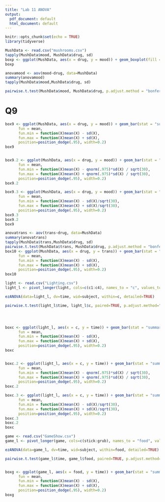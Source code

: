 ---
title: "Lab 11 ANOVA"
output:
  pdf_document: default
  html_document: default
---

```{r setup, include=FALSE}
knitr::opts_chunk$set(echo = TRUE)
library(tidyverse)
```

```{r}
MushData <- read.csv("mushrooms.csv")
tapply(MushData$mood, MushData$drug, sd)
boxp <- ggplot(MushData, aes(x = drug, y = mood)) + geom_boxplot(fill = "black")
boxp
```

```{r}
anovamood <- aov(mood~drug, data=MushData)
summary(anovamood)
tapply(MushData$mood,MushData$drug, sd)
```

```{r}
pairwise.t.test(MushData$mood, MushData$drug, p.adjust.method = "bonferroni")
```

# Q9
```{r}
box9 <- ggplot(MushData, aes(x = drug, y = mood)) + geom_bar(stat = "summary", fill = "blue") + geom_errorbar(stat="summary",  
      fun = mean,  
      fun.min = function(X)mean(X) - sd(X),
      fun.max = function(X)mean(X) + sd(X),
      position=position_dodge(.95), width=0.2)
box9


box9.2 <- ggplot(MushData, aes(x = drug, y = mood)) + geom_bar(stat = "summary", fill = "yellow") + geom_errorbar(stat="summary",  
      fun = mean,  
      fun.min = function(X)mean(X) - qnorm(.975)*sd(X) / sqrt(30),
      fun.max = function(X)mean(X) + qnorm(.975)*sd(X) / sqrt(30),
      position=position_dodge(.95), width=0.2)
box9.2

box9.3 <- ggplot(MushData, aes(x = drug, y = mood)) + geom_bar(stat = "summary", fill = "orange") + geom_errorbar(stat="summary",  
      fun = mean,  
      fun.min = function(X)mean(X) - sd(X)/sqrt(30),
      fun.max = function(X)mean(X) + sd(X)/sqrt(30),
      position=position_dodge(.95), width=0.2)
box9.3
box9.2
box9
```

```{r}
anovatrans <- aov(trans~drug, data=MushData)
summary(anovatrans)
tapply(MushData$trans,MushData$drug, sd)
pairwise.t.test(MushData$trans, MushData$drug, p.adjust.method = "bonferroni")
box10 <- ggplot(MushData, aes(x = drug, y = trans)) + geom_bar(stat = "summary", fill = "blue") + geom_errorbar(stat="summary",  
      fun = mean,  
      fun.min = function(X)mean(X) - sd(X),
      fun.max = function(X)mean(X) + sd(X),
      position=position_dodge(.95), width=0.2)
box10
```

```{r}
light <- read.csv("Lighting.csv")
light_l <- pivot_longer(light, cols=c(c1:c4), names_to = "c", values_to = "time")

ezANOVA(data=light_l, dv=time, wid=subject, within=c, detailed=TRUE)

pairwise.t.test(light_l$time, light_l$c, paired=TRUE, p.adjust.method="bonferroni")




boxc <- ggplot(light_l, aes(x = c, y = time)) + geom_bar(stat = "summary", fill = "blue") + geom_errorbar(stat="summary",  
      fun = mean,  
      fun.min = function(X)mean(X) - sd(X),
      fun.max = function(X)mean(X) + sd(X),
      position=position_dodge(.95), width=0.2)
boxc


boxc.2 <- ggplot(light_l, aes(x = c, y = time)) + geom_bar(stat = "summary", fill = "yellow") + geom_errorbar(stat="summary",  
      fun = mean,  
      fun.min = function(X)mean(X) - qnorm(.975)*sd(X) / sqrt(30),
      fun.max = function(X)mean(X) + qnorm(.975)*sd(X) / sqrt(30),
      position=position_dodge(.95), width=0.2)
boxc.2

boxc.3 <- ggplot(light_l, aes(x = c, y = time)) + geom_bar(stat = "summary", fill = "orange") + geom_errorbar(stat="summary",  
      fun = mean,  
      fun.min = function(X)mean(X) - sd(X)/sqrt(30),
      fun.max = function(X)mean(X) + sd(X)/sqrt(30),
      position=position_dodge(.95), width=0.2)
boxc.3
boxc.2
boxc
```


```{r}
game <- read.csv("GameShow.csv")
game_l <- pivot_longer(game, cols=c(stick:grub), names_to = "food", values_to = "time")

ezANOVA(data=game_l, dv=time, wid=subject, within=food, detailed=TRUE)

pairwise.t.test(game_l$time, game_l$food, paired=TRUE, p.adjust.method="bonferroni")


boxg <- ggplot(game_l, aes(x = food, y = time)) + geom_bar(stat = "summary", fill = "blue") + geom_errorbar(stat="summary",  
      fun = mean,  
      fun.min = function(X)mean(X) - sd(X),
      fun.max = function(X)mean(X) + sd(X),
      position=position_dodge(.95), width=0.2)
boxg
```